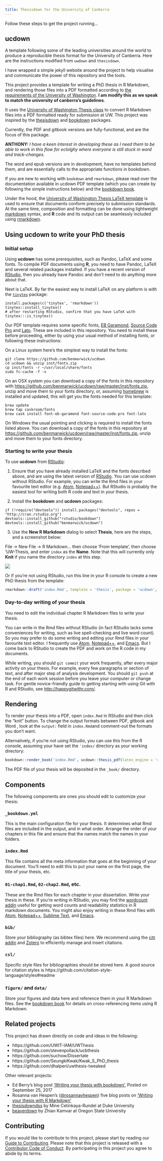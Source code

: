 ```yaml
---
title: Thesisdown for the University of Canberra
---
```

 
Follow these steps to get the project running...

## ucdown

A template following some of the leading universities around the world to produce a reproducible thesis format for the University of Canberra. Here are the instructions modified from `uwdown` and `thesisdown`.

I have wrapped a simple jekyll website around the project to help visualise and communicate the power of this repository and the tools.

This project provides a template for writing a PhD thesis in R Markdown, and rendering those files into a PDF formatted according to [the requirements of the University of Washington](https://grad.uw.edu/for-students-and-post-docs/degree-requirements/thesisdissertation/final-submission-of-your-thesisdissertation/). **I am modify this as we speak to match the university of canberra's guidelines**.

It uses the [University of Washington Thesis class](http://staff.washington.edu/fox/tex/) to convert R Markdown files into a PDF formatted ready for submission at UW. This project was inspired by the [thesisdown](https://github.com/ismayc/thesisdown) and [bookdown](https://github.com/rstudio/bookdown) packages.

Currently, the PDF and gitbook versions are fully-functional, and are the focus of this package. 

**ANTHONY:** *I have a keen interest in developing these as I need them to be able to work in this flow for eclolghy where everyone is still stuck in word and track-changes.*

The word and epub versions are in development, have no templates behind them, and are essentially calls to the appropriate functions in bookdown.

If you are new to working with `bookdown` and `rmarkdown`, please read over the documentation available in ucdown PDF template (which you can create by following the simple instructions below) and the [bookdown book](https://bookdown.org/yihui/bookdown/).

Under the hood, the [University of Washington Thesis LaTeX template](https://github.com/UWIT-IAM/UWThesis) is used to ensure that documents conform precisely to submission standards. At the same time, composition and formatting can be done using lightweight [markdown](http://rmarkdown.rstudio.com/authoring_basics.html) syntax, and **R** code and its output can be seamlessly included using [rmarkdown](http://rmarkdown.rstudio.com).

## Using ucdown to write your PhD thesis

### Initial setup

Using **ucdown** has some prerequisites, such as Pandoc, LaTeX and some fonts. To compile PDF documents using **R**, you need to have Pandoc, LaTeX and several related packages installed. If you have a recent version of  [RStudio](http://www.rstudio.com/products/rstudio/download/), then you already have Pandoc and don't need to do anything more about that. 

Next is LaTeX. By far the easiest way to install LaTeX on any platform is with the [`tinytex`](https://yihui.name/tinytex/) package:

```
install.packages(c('tinytex', 'rmarkdown'))
tinytex::install_tinytex()
# after restarting RStudio, confirm that you have LaTeX with 
tinytex:::is_tinytex()
```

Our PDF template requires some specific fonts, [EB Garamond](https://github.com/georgd/EB-Garamond), [Source Code Pro](https://github.com/adobe-fonts/source-code-pro/) and [Lato](http://www.latofonts.com/lato-free-fonts/). These are included in this repository. You need to install these before proceeding, either by using your usual method of installing fonts, or following these instructions:

On a Linux system here's the simplest way to install the fonts:

```
git clone https://github.com/benmarwick/ucdown
cd ucdown && unzip inst/fonts.zip
cp inst/fonts -r ~/usr/local/share/fonts
sudo fc-cache -f -v
```

On an OSX system you can download a copy of the fonts in this repository with <https://github.com/benmarwick/ucdown/raw/master/inst/fonts.zip>, unzip and move them to your fonts directory, or, assuming [homebrew](https://brew.sh/) is installed and updated, this will get you the fonts needed for this template:

```
brew update
brew tap caskroom/fonts
brew cask install font-eb-garamond font-source-code-pro font-lato
```

On Windows the usual pointing and clicking is required to install the fonts listed above. You can download a copy of the fonts in this repository at <https://github.com/benmarwick/ucdown/raw/master/inst/fonts.zip>, unzip and move them to your fonts directory. 

### Starting to write your thesis

To use **ucdown** from [RStudio](http://www.rstudio.com/products/rstudio/download/):

1) Ensure that you have already installed LaTeX and the fonts described above, and are using the latest version of [RStudio](http://www.rstudio.com/products/rstudio/download/). You can use ucdown without RStudio. For example, you can write the Rmd files in your favourite text editor (e.g. [Atom](https://atom.io/), [Notepad++](https://notepad-plus-plus.org/)). But RStudio is probably the easiest tool for writing both R code and text in your thesis. 

2) Install the **bookdown** and **ucdown** packages: 

```
if (!require("devtools")) install.packages("devtools", repos = "http://cran.rstudio.org")
devtools::install_github("rstudio/bookdown")
devtools::install_github("benmarwick/ucdown")
```

3) Use the **New R Markdown** dialog to select **Thesis**, here are the steps, and a screenshot below:

File -> New File -> R Markdown... then choose 'From template', then choose 'UW-Thesis, and enter `index` as the **Name**. Note that this will currently only **Knit** if you name the directory `index` at this step. 

![](uw_thesis_rmd.png)

Or if you're not using RStudio, run this line in your R console to create a new PhD thesis from the template:

```r
rmarkdown::draft('index.Rmd', template = 'thesis', package = 'ucdown', create_dir = TRUE)
```

### Day-to-day writing of your thesis 

You need to edit the individual chapter R Markdown files to write your thesis. 

You can write in the Rmd files without RStudio (in fact RStudio lacks some conveniences for writing, such as live spell-checking and live word count). So you may prefer to do some writing and editing your Rmd files in your favourite text editor. I frequently use [Atom](https://atom.io/), [Notepad++](https://notepad-plus-plus.org/), and [Emacs](https://www.gnu.org/software/emacs/). But I come back to RStudio to create the PDF and work on the R code in my documents. 

While writing, you should `git commit` your work frequently, after every major activity on your thesis. For example, every few paragraphs or section of text, and after major step of analysis development. You should `git push` at the end of each work session before you leave your computer or change task. For gentle novice-friendly guide to getting starting with using Git with R and RStudio, see <http://happygitwithr.com/>.

## Rendering

To render your thesis into a PDF, open `index.Rmd` in RStudio and then click the "knit" button. To change the output formats between PDF, gitbook and Word , look at the `output:` field in `index.Rmd`and comment-out the formats you don't want.

Alternatively, if you're not using RStudio, you can use this from the R console, assuming your have set the `'index/` directory as your working directory:

```r
bookdown::render_book('index.Rmd', ucdown::thesis_pdf(latex_engine = 'xelatex'))
```

The PDF file of your thesis will be deposited in the `_book/` directory.

## Components

The following components are ones you should edit to customize your thesis:

### `_bookdown.yml`

This is the main configuration file for your thesis. It determines what Rmd files are included in the output, and in what order. Arrange the order of your chapters in this file and ensure that the names match the names in your folders. 

### `index.Rmd`

This file contains all the meta information that goes at the beginning of your
document. You'll need to edit this to put your name on the first page, the title of your thesis, etc.

### `01-chap1.Rmd`, `02-chap2.Rmd`, etc.

These are the Rmd files for each chapter in your dissertation. Write your thesis in these. If you're writing in RStudio, you may find the [wordcount addin](https://github.com/benmarwick/wordcountaddin) useful for getting word counts and readability statistics in R markdown documents. You might also enjoy writing in these Rmd files with [Atom](https://atom.io/), [Notepad++](https://notepad-plus-plus.org/), [Sublime Text](https://www.sublimetext.com/), and [Emacs](https://www.gnu.org/software/emacs/). 

### `bib/`

Store your bibliography (as bibtex files) here. We recommend using the [citr addin](https://github.com/crsh/citr) and [Zotero](https://www.zotero.org/) to efficiently manage and insert citations. 

### `csl/`

Specific style files for bibliographies should be stored here. A good source for
citation styles is https://github.com/citation-style-language/styles#readme

### `figure/` and `data/`

Store your figures and data here and reference them in your R Markdown files. See the [bookdown book](https://bookdown.org/yihui/bookdown/) for details on cross-referencing items using R Markdown.

## Related projects

This project has drawn directly on code and ideas in the following:

- https://github.com/UWIT-IAM/UWThesis    
- https://github.com/stevenpollack/ucbthesis  
- https://github.com/suchow/Dissertate    
- https://github.com/SeungkiKwak/Kwak_S_PhD_thesis    
- https://github.com/dhalperi/uwthesis-tweaked     

Other relevant projects:

- Ed Berry's blog post ['Writing your thesis with bookdown'](https://eddjberry.netlify.com/post/writing-your-thesis-with-bookdown/), Posted on September 25, 2017    
- Rosanna van Hespen's ([@rosannavhespen](https://twitter.com/rosannavhespen?lang=en)) five blog posts on ['Writing your thesis with R Markdown'](https://rosannavanhespenresearch.wordpress.com/2016/02/03/writing-your-thesis-with-r-markdown-1-getting-started/)
- [thesisdowndss](https://github.com/mine-cetinkaya-rundel/thesisdowndss) by Mine Cetinkaya-Rundel at Duke University    
- [beaverdown](https://github.com/zkamvar/beaverdown) by Zhian Kamvar at Oregon State University

## Contributing

If you would like to contribute to this project, please start by reading our [Guide to Contributing](CONTRIBUTING.md). Please note that this project is released with a [Contributor Code of Conduct](CONDUCT.md). By participating in this project you agree to abide by its terms.

<!--
To update the PDF template stored in inst/ assuming we are at top level:

rmarkdown::draft('index.Rmd', template = 'thesis', package = 'ucdown', create_dir = TRUE, edit = FALSE)

setwd('index')

bookdown::render_book('index.Rmd', ucdown::thesis_pdf(latex_engine = 'xelatex'))

-->
